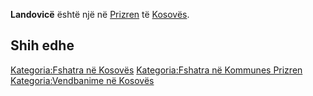 {{Fshat në 
 | Emri                = Landovicë
 | EmriAlt                = 
 | NAME_SHORT_FORM=      
 | NAME_GENERIC=      
 | NAME_SORT_NAME_RO=      LANDOVICE
 | FULL_NAME_RO = Landovicë
 | FULL_NAME_ND_RO=Landovice
 | SORT_NAME_RG=LANDOVICE
 | FULL_NAME_RG=Landovicë
 | FULL_NAME_ND_RG=Landovice
 | SRP_NAME_SHORT_FORM=      
 | SRP_NAME_GENERIC=      
 | SRP_NAME_SORT_NAME_RO=      
 | SRP_FULL_NAME_RO = 
 | SRP_FULL_NAME_ND_RO=
 | SRP_SORT_NAME_RG=
 | SRP_FULL_NAME_RG=
 | SRP_FULL_NAME_ND_RG=
 | Emri (Rasa dhanore) = 
 | Figura              = 
 | Shteti              = Kosovo
 | Komuna              = Prizren
 | Kodi postar         = 
 | Sipërfaqja          = 

 | Popullsia           = 

 | Regj. i popullsisë  = 
 | Dend. e popullsisë  = 
 | Faqja zyrtare       = 
 <!--- Koordinatat ----> 
 | Gjerësia            = 42.261944
 | Gjatësia            = 20.684444
 | Lartësia            = 
}}
'''Landovicë''' është një [[]] në [[Prizren]] të [[Kosovës]].

<!-- == Gjeografia == -->
<!-- == Historia == -->
<!-- == Demografia == -->
== Shih edhe ==
{{Komuna Prizren}}
{{Kosovo-Administrata-Cung}}

[[Kategoria:Fshatra në Kosovës]]
[[Kategoria:Fshatra në Kommunes Prizren]]
[[Kategoria:Vendbanime në Kosovës]]